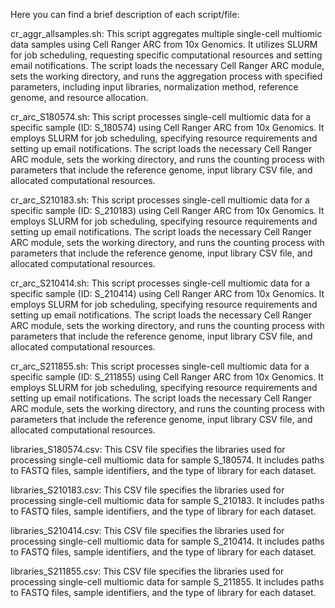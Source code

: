 Here you can find a brief description of each script/file:

cr_aggr_allsamples.sh: This script aggregates multiple single-cell multiomic data samples using Cell Ranger ARC from 10x Genomics. It utilizes SLURM for job scheduling, requesting specific computational resources and setting email notifications. The script loads the necessary Cell Ranger ARC module, sets the working directory, and runs the aggregation process with specified parameters, including input libraries, normalization method, reference genome, and resource allocation.

cr_arc_S180574.sh: This script processes single-cell multiomic data for a specific sample (ID: S_180574) using Cell Ranger ARC from 10x Genomics. It employs SLURM for job scheduling, specifying resource requirements and setting up email notifications. The script loads the necessary Cell Ranger ARC module, sets the working directory, and runs the counting process with parameters that include the reference genome, input library CSV file, and allocated computational resources.

cr_arc_S210183.sh: This script processes single-cell multiomic data for a specific sample (ID: S_210183) using Cell Ranger ARC from 10x Genomics. It employs SLURM for job scheduling, specifying resource requirements and setting up email notifications. The script loads the necessary Cell Ranger ARC module, sets the working directory, and runs the counting process with parameters that include the reference genome, input library CSV file, and allocated computational resources.

cr_arc_S210414.sh: This script processes single-cell multiomic data for a specific sample (ID: S_210414) using Cell Ranger ARC from 10x Genomics. It employs SLURM for job scheduling, specifying resource requirements and setting up email notifications. The script loads the necessary Cell Ranger ARC module, sets the working directory, and runs the counting process with parameters that include the reference genome, input library CSV file, and allocated computational resources.

cr_arc_S211855.sh: This script processes single-cell multiomic data for a specific sample (ID: S_211855) using Cell Ranger ARC from 10x Genomics. It employs SLURM for job scheduling, specifying resource requirements and setting up email notifications. The script loads the necessary Cell Ranger ARC module, sets the working directory, and runs the counting process with parameters that include the reference genome, input library CSV file, and allocated computational resources.

libraries_S180574.csv: This CSV file specifies the libraries used for processing single-cell multiomic data for sample S_180574. It includes paths to FASTQ files, sample identifiers, and the type of library for each dataset.

libraries_S210183.csv: This CSV file specifies the libraries used for processing single-cell multiomic data for sample S_210183. It includes paths to FASTQ files, sample identifiers, and the type of library for each dataset.

libraries_S210414.csv: This CSV file specifies the libraries used for processing single-cell multiomic data for sample S_210414. It includes paths to FASTQ files, sample identifiers, and the type of library for each dataset.

libraries_S211855.csv: This CSV file specifies the libraries used for processing single-cell multiomic data for sample S_211855. It includes paths to FASTQ files, sample identifiers, and the type of library for each dataset.
